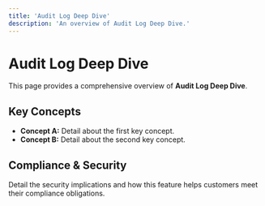 ```yaml
---
title: 'Audit Log Deep Dive'
description: 'An overview of Audit Log Deep Dive.'
---
```


# Audit Log Deep Dive

This page provides a comprehensive overview of **Audit Log Deep Dive**.

## Key Concepts

* **Concept A:** Detail about the first key concept.
* **Concept B:** Detail about the second key concept.

## Compliance & Security

Detail the security implications and how this feature helps customers meet their compliance obligations.
